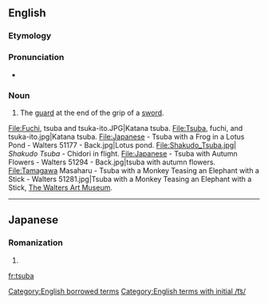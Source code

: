 ==English==
{{wikipedia}}

===Etymology===
{{etyl|ja|en}} {{m|ja|鍔}}

===Pronunciation===
* {{IPA|/tsubə/|/subə/|lang=en}}

===Noun===
{{en-noun}}

# The [[guard]] at the end of the grip of a [[sword]].

<gallery>
File:Fuchi, tsuba and tsuka-ito.JPG|Katana tsuba.
File:Tsuba, fuchi, and tsuka-ito.jpg|Katana tsuba.
File:Japanese - Tsuba with a Frog in a Lotus Pond - Walters 51177 - Back.jpg|Lotus pond.
File:Shakudo_Tsuba.jpg| ''Shakudo Tsuba'' - Chidori in flight.
File:Japanese - Tsuba with Autumn Flowers - Walters 51294 - Back.jpg|tsuba with autumn flowers.
File:Tamagawa Masaharu - Tsuba with a Monkey Teasing an Elephant with a Stick - Walters 51281.jpg|Tsuba with a Monkey Teasing an Elephant with a Stick, [[w:The Walters Art Museum|The Walters Art Museum]].
</gallery>

[[Category:English borrowed terms]]
[[Category:English terms with initial /t͡s/]]

----

==Japanese==

===Romanization===
{{ja-romaji}}

# {{ja-romanization of|つば}}

[[fr:tsuba]]